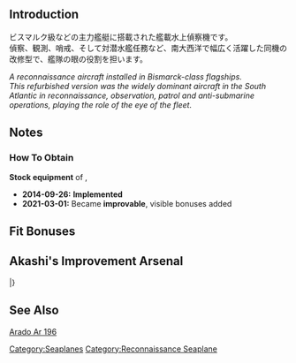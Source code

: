 {{EquipmentInfo|115}}

==Introduction==
ビスマルク級などの主力艦艇に搭載された艦載水上偵察機です。<br>偵察、観測、哨戒、そして対潜水艦任務など、南大西洋で幅広く活躍した同機の改修型で、艦隊の眼の役割を担います。

''A reconnaissance aircraft installed in Bismarck-class flagships.''<br>
''This refurbished version was the widely dominant aircraft in the South Atlantic in reconnaissance, observation, patrol and anti-submarine operations, playing the role of the eye of the fleet.''

==Notes==
<div class="mw-collapsible"><h3>How To Obtain</h3>
<div class="mw-collapsible-content">
'''Stock equipment''' of {{Ship/Link|Bismarck Drei}}, {{Ship/Link|Prinz Eugen}}

</div></div>


<div class="mw-collapsible><h3>Updates History</h3>
<div class="mw-collapsible-content>
* '''2014-09-26:''' '''Implemented'''
* '''2021-03-01:''' Became '''improvable''', visible bonuses added
</div></div>

==Fit Bonuses==
{{:Ar196 Kai/Bonuses}}
{{:Equipment Bonuses/Reconnaissance Seaplanes}}

==Akashi's Improvement Arsenal==
{{AkashiWorkshop}}
{{AkashiWorkshopLine
|Name={{PAGENAME}}
|ItemType=Seaplane
|Fuel=80
|Ammo=30
|Steel=0
|Baux=240
|Mats0-5=4/5
|Mats6-9=6/7
|Mats10=-
|Screws0-5=2/3
|Screws6-9=4/5
|Screws10=-
|EquipConsume0-5=1x{{Seaplane|Type 0 Recon Seaplane}}
|EquipConsume6-9=1x{{Seaplane|Zuiun}}
|EquipConsume10=-
|Sun=P<br>&nbsp;
|Mon=P<br>&nbsp;
|Tue=&nbsp;<br>B
|Wed=&nbsp;<br>B
|Fri=P<br>&nbsp;
|Sat=P<br>&nbsp;
|2ndShip=[[Prinz Eugen#First Upgrade|Prinz Eugen Kai]]<br>[[Bismarck#Third Upgrade|Bismarck Drei]]
|Notes=
}}
|}

==See Also==
[[wikipedia:Arado_Ar_196|Arado Ar 196]]
{{Equipmentlist}}
[[Category:Seaplanes]]
[[Category:Reconnaissance Seaplane]]